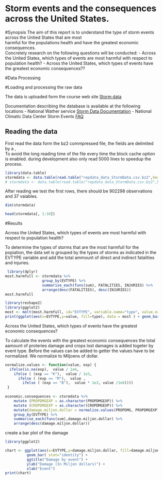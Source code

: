 
Storm events and the consequences across the United States.
==================================

#Synopsis
The aim of this report is to understand the type of storm events across the Untied States that are most  
harmful for the populations health and have   the greatest economic consequences.  
Concretely research on  the following questions will be conducted:
 - Across the United States, which types of events are most harmful with respect to population health?
 - Across the United States, which types of events have the greatest economic consequences??

#Data Processing 

#Loading and processing the raw data
 
The data is uploaded form the course web site [Storm data](https://d396qusza40orc.cloudfront.net/repdata%2Fdata%2FStormData.csv.bz2)  
  
Documentation describing the database is available at the following locations 
- National Wather service [Storm Data Documentation](https://d396qusza40orc.cloudfront.net/repdata%2Fpeer2_doc%2Fpd01016005curr.pdf)
- National Climatic Data Center Storm Events [FAQ](https://d396qusza40orc.cloudfront.net/repdata%2Fpeer2_doc%2FNCDC%20Storm%20Events-FAQ%20Page.pdf)

## Reading the data 
First read the data form the bz2 commpressed file, the fields are delimited by a ,  
To avoid the long reading time of the file every time the block cache option is enabled. 
during development also only read 5000 lines to speedup the process.
```r
library(data.table)
stormdata <- data.table(read.table("repdata_data_StormData.csv.bz2",header = TRUE, sep = ",",na.strings = "",  nrows = 5000))
# stormdata <- data.table(read.table("repdata_data_StormData.csv.bz2",header = TRUE, sep = ",",na.strings = "")
```

After reading we test the first rows, there should be 902298 observations and 37 vaiables.
```r
dim(stormdata)
```
```r
head(stormdata[, 1:10])
```

#Results 

Across the United States, which types of events are most harmful with respect to population health?  

To determine the types of storms that are the most harmfull for the popiation, the data set is grouped by the types 
of storms as indicated in the EVTYPE variable and add the total ammount of direct and indirect fatalities and injuries.

```r
 library(dplyr)
most.harmfull <- stormdata %>% 
                 group_by(EVTYPE) %>% 
                 summarise_each(funs(sum), FATALITIES, INJURIES) %>%
                 arrange(desc(FATALITIES), desc(INJURIES))
most.harmfull
```


```r
library(reshape2)
library(ggplot2)
most <- melt(most.harmfull, id="EVTYPE", variable.name="type", value.name="value")
print(ggplot(aes(x=EVTYPE,y=value, fill=type), data = most ) + geom_bar( stat="identity"))
```

Across the United States, which types of events have the greatest economic consequences?

To calculate the events with the greatest economic consequences the total aamount of proteries damage and crops lost damages is 
added togeter by event type. Before the values can be added to getter the values have to be normalized. We normalize to Miljoens of dollar.
```r
 
normalize.values <- function(value, exp) {
  ifelse(is.na(exp),  value / 1e6, 
    ifelse ( (exp == "K"),  value / 1e3,
      ifelse ( (exp == "M"),  value ,
        ifelse ( (exp == "B"),  value * 1e3, value /1e6))))
 }            
 
economic.consequences <- stormdata %>% 
    mutate (PROPDMGEXP = as.character(PROPDMGEXP)) %>% 
    mutate (CROPDMGEXP = as.character(CROPDMGEXP)) %>%
    mutate(damage.miljon.dollar = normalize.values(PROPDMG, PROPDMGEXP) +  normalize.values(CROPDMG,CROPDMGEXP)) %>%
    group_by(EVTYPE) %>% 
    summarise_each(funs(sum),damage.miljon.dollar) %>%
    arrange(desc(damage.miljon.dollar))
```

create a bar plot of the damage
```r
library(ggplot2)

chart <- ggplot(aes(x=EVTYPE,y=damage.miljon.dollar, fill=damage.miljon.dollar), data = economic.consequences ) + 
          geom_bar( stat="identity") +
          ggtitle("Damage by event") +
          ylab("Damage (In Miljon dollars)") +
          xlab("Event")                   
print(chart)
```






 
